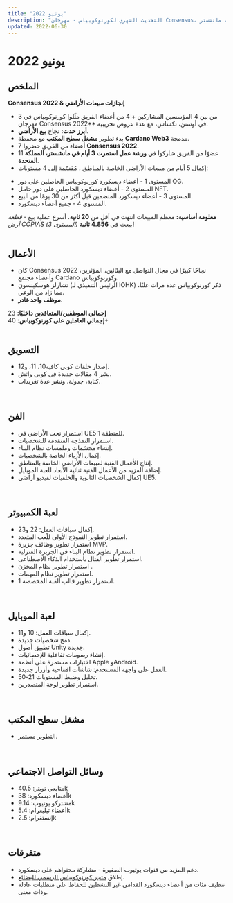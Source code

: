 ```yaml
---
title: "يونيو 2022"
description: "التحديث الشهري لكورنوكوبياس - مهرجان Consensus، مبيعات الأراضي، وورشة مانشستر."
updated: 2022-06-30
---
```


# يونيو 2022  

## الملخص  

<div className="note-box success">
  <strong>Consensus 2022 &amp; إنجازات مبيعات الأراضي</strong>
</div>

- 3 من بين 4 المؤسسين المشاركين + 4 من أعضاء الفريق مثّلوا كورنوكوبياس في مهرجان Consensus 2022** في أوستن، تكساس، مع عدة عروض تجريبية.  
- **أبرز حدث:** نجاح **بيع الأراضي**.  
- بدء تطوير **مشغل سطح المكتب** مع محفظة **Cardano Web3** مدمجة.  
- 7 أعضاء من الفريق حضروا **Consensus 2022**.  
- 11 عضوًا من الفريق شاركوا في **ورشة عمل استمرت 3 أيام في مانشستر، المملكة المتحدة**.  
- إكمال 5 أيام من مبيعات الأراضي الخاصة بالمناطق ، مُقسّمة إلى 4 مستويات:  

<ul className="styled-list-numbered">
  <li>المستوى 1 - أعضاء ديسكورد كورنوكوبياس الحاصلين على دور OG.</li>
  <li>المستوى 2 - أعضاء ديسكورد الحاصلين على دور حامل NFT.</li>
  <li>المستوى 3 - أعضاء ديسكورد المنضمين قبل أكثر من 30 يومًا من البيع.</li>
  <li>المستوى 4 - جميع أعضاء ديسكورد.</li>
</ul>  

<div className="note-box info">
  <b>معلومة أساسية:</b> معظم المبيعات انتهت في أقل من <b>20 ثانية</b>. أسرع عملية بيع - <i>قطعة أرض COPIAS (المستوى 3)</i> بيعت في <b>4.856 ثانية!</b>
</div>  

</br>

## الأعمال  

- كان Consensus 2022 نجاحًا كبيرًا في مجال التواصل مع البنّائين، المؤثرين، وأعضاء مجتمع Cardano وكورنوكوبياس.  
- تشارلز هوسكينسون (الرئيس التنفيذي لـ IOHK) ذكر كورنوكوبياس عدة مرات علنًا، مما زاد من الوعي.  
- <b>موظف واحد غادر</b>.  

<div className="note-box info">
  <b>إجمالي الموظفين/المتعاقدين داخليًا:</b> 23  
  <br />  
  <b>إجمالي العاملين على كورنوكوبياس:</b> 40+  
</div>  

</br>

## التسويق  

<ul className="styled-list">
  <li>إصدار حلقات كوبي كافيه10، 11، و12.</li>
  <li>نشر 4 مقالات جديدة في كوبي واتش.</li>
  <li>كتابة، جدولة، ونشر عدة تغريدات.</li>
</ul>  

</br>

## الفن  

<ul className="styled-list">
  <li>استمرار نحت الأراضي في UE5 للمنطقة 1.</li>
  <li>استمرار النمذجة المتقدمة للشخصيات.</li>
  <li>إنشاء مجسّمات وملمسات نظام البناء.</li>
  <li>إكمال الأزياء الخاصة بالشخصيات.</li>
  <li>إنتاج الأعمال الفنية لمبيعات الأراضي الخاصة بالمناطق.</li>
  <li>إضافة المزيد من الأعمال الفنية ثنائية الأبعاد للعبة الموبايل.</li>
  <li>إكمال الشخصيات الثانوية والخلفيات لفيديو أراضي UE5.</li>
</ul>  

</br>

## لعبة الكمبيوتر  

<ul className="styled-list">
  <li>إكمال سباقات العمل: 22 و23.</li>
  <li>استمرار تطوير النموذج الأولي للّعب المتعدد.</li>
  <li>استمرار تطوير وظائف جزيرة MVP.</li>
  <li>استمرار تطوير نظام البناء في الجزيرة المنزلية.</li>
  <li>استمرار تطوير القتال باستخدام الذكاء الاصطناعي.</li>
  <li>استمرار تطوير نظام المخزن .</li>
  <li>استمرار تطوير نظام المهمات.</li>
  <li>استمرار تطوير قالب القبة المخصصة 1.</li>
</ul>  

</br>

## لعبة الموبايل  

<ul className="styled-list">
  <li>إكمال سباقات العمل: 10 و11.</li>
  <li>دمج شخصيات جديدة.</li>
  <li>تطبيق أصول Unity جديدة.</li>
  <li>إنشاء رسومات تفاعلية للإحصائيات.</li>
  <li>اختبارات مستمرة على أنظمة Apple وAndroid.</li>
  <li>العمل على واجهة المستخدم: شاشات افتتاحية وأزرار جديدة.</li>
  <li>تحليل وضبط المستويات 21-50.</li>
  <li>استمرار تطوير لوحة المتصدرين.</li>
</ul>  

</br>

## مشغل سطح المكتب  

- التطوير مستمر.  

</br>

## وسائل التواصل الاجتماعي  

<ul className="styled-list">
  <li>متابعي تويتر: 40.5k</li>
  <li>أعضاء ديسكورد: 38k</li>
  <li>مشتركو يوتيوب: 9.14k</li>
  <li>أعضاء تيليغرام: 5.4k</li>
  <li>إنستغرام: 2.5k</li>
</ul>  

</br>

## متفرقات  

<ul className="styled-list">
  <li>دعم المزيد من قنوات يوتيوب الصغيرة - مشاركة محتواهم على ديسكورد.</li>
  <li>إطلاق <a href="https://shop.cornucopias.io/">متجر كورنوكوبياس الرسمي للبضائع</a>.</li>
  <li>تنظيف مئات من أعضاء ديسكورد القدامى غير النشطين للحفاظ على متطلبات عادلة وذات معنى.</li>
</ul>  
